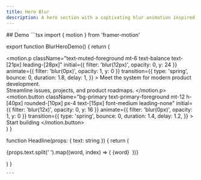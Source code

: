 ```yaml
---
title: Hero Blur
description: A hero section with a captivating blur animation inspired by Linear to enhance visual appeal and engagement.
---
```


<Links>
  <Link label="Credits" icon="twitter" link="https://x.com/wickedmishra" />
  <Link label="Refference" icon="linear" link="https://linear.app" />
</Links>
## Demo
<Tabs items={['Preview', 'Code']}>
  <Tab value="preview">
  <ComponentSource name="blur-hero-demo" />
  </Tab>
  <Tab value="code">
    ```tsx
import { motion } from 'framer-motion'

export function BlurHeroDemo() {
  return (
    <main className="md:p-112 flex size-full flex-col items-center justify-center p-6">
      <div className="max-w-screen-md">
        <Headline text="Linear is a purpose-built tool for planning and building products" />
        <motion.p
          className="text-muted-foreground mt-6 text-balance text-[21px] leading-[28px]"
          initial={{ filter: 'blur(12px)', opacity: 0, y: 24 }}
          animate={{ filter: 'blur(0px)', opacity: 1, y: 0 }}
          transition={{
            type: 'spring',
            bounce: 0,
            duration: 1.8,
            delay: 1,
          }}
        >
          Meet the system for modern product development.
          <br />
          Streamline issues, projects, and product roadmaps.
        </motion.p>
        <motion.button
          className="bg-primary text-primary-foreground mt-12 h-[40px] rounded-[10px] px-4 text-[15px] font-medium leading-none"
          initial={{ filter: 'blur(12x)', opacity: 0, y: 16 }}
          animate={{ filter: 'blur(0px)', opacity: 1, y: 0 }}
          transition={{
            type: 'spring',
            bounce: 0,
            duration: 1.4,
            delay: 1.2,
          }}
        >
          Start building
        </motion.button>
      </div>
    </main>
  )
}

function Headline(props: { text: string }) {
return (

<p className="text-foreground text-balance text-[56px] leading-[61px]">
  {props.text.split(' ').map((word, index) => (
    <motion.span
      className="inline-block"
      key={word}
      initial={{ opacity: 0, filter: 'blur(16px)', y: 8 + 1 * (index + 2) }}
      animate={{ opacity: 1, filter: 'blur(0px)', y: 0 }}
      transition={{
        delay: 0.04 * (index + 12),
        type: 'spring',
        bounce: 0,
        duration: 0.7 + 0.1 * (index + 4),
      }}
    >
      {word}&#160;
    </motion.span>
  ))}
</p>
) }

    ```

  </Tab>
</Tabs>
